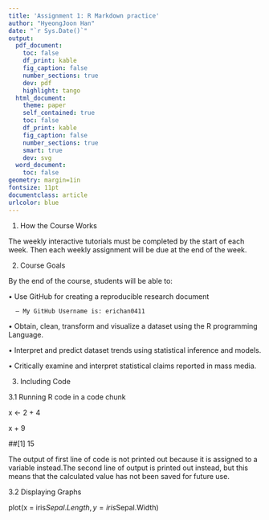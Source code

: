 ```yaml
---
title: 'Assignment 1: R Markdown practice'
author: "HyeongJoon Han"
date: "`r Sys.Date()`"
output:
  pdf_document:
    toc: false
    df_print: kable
    fig_caption: false
    number_sections: true
    dev: pdf
    highlight: tango
  html_document:
    theme: paper
    self_contained: true
    toc: false
    df_print: kable
    fig_caption: false
    number_sections: true
    smart: true
    dev: svg
  word_document:
    toc: false
geometry: margin=1in
fontsize: 11pt
documentclass: article
urlcolor: blue
---
```


<!-- Write your Markdown below this line -->

1. How the Course Works

The weekly interactive tutorials must be completed by the start of each week. Then each weekly assignment will be due at the end of the week.

2. Course Goals

By the end of the course, students will be able to:

• Use GitHub for creating a reproducible research document
  
      – My GitHub Username is: erichan0411

• Obtain, clean, transform and visualize a dataset using the R programming Language.

• Interpret and predict dataset trends using statistical inference and models.

• Critically examine and interpret statistical claims reported in mass media.

3. Including Code

3.1 Running R code in a code chunk

x <- 2 + 4

x + 9

##[1] 15

The output of first line of code is not printed out because it is assigned to a variable instead.The second line of output is printed out instead, but this means that the calculated value has not been saved for future use.

3.2 Displaying Graphs

plot(x = iris$Sepal.Length, y = iris$Sepal.Width)